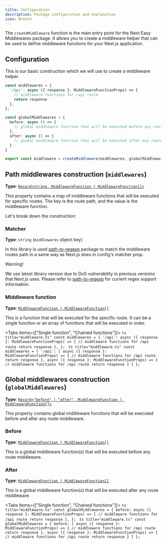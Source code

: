 ```yaml
---
title: Configuration
description: Package configuration and explanation
icon: Wrench
---
```



The `createMiddleware` function is the main entry point for the Next Easy Middlewares package. It allows you to create a middleware helper that can be used to define middleware functions for your Next.js application.

## Configuration

This is our basic construction which we will use to create a middleware helper.

```ts title="middleware.ts"
const middlewares = {
  '/api': async ({ response }: MiddlewareFunctionProps) => {
    // middleware functions for /api route
    return response
  },
};

const globalMiddlewares = {
  before: async () => {
    // global middleware function that will be executed before any route middleware
  },
  after: async () => {
    // global middleware function that will be executed after any route middleware
  }
}

export const middleware = createMiddleware(middlewares, globalMiddlewares);
```

## Path middlewares construction (`middlewares`)

**Type**: [`Record<string, MiddlewareFunction | MiddlewareFunction[]>`](/docs/api-reference/functions)

This property contains a map of middleware functions that will be executed for specific routes. The key is the route path, and the value is the middleware function.

Let's break down the construction:

### Matcher

**Type**: `string` (`middlewares` object key)

In this library is used [path-to-regexp](https://github.com/pillarjs/path-to-regexp) package to match the middleware routes path in a same way as Next.js does in config's matcher prop.

<Callout type="warn">
  Warning!

  We use latest library version due to DoS vulnerability in previous versions that Next.js uses. Please refer to [path-to-regexp](https://github.com/pillarjs/path-to-regexp?tab=readme-ov-file#errors) for current regex support information.
</Callout>

### Middleware function

**Type**: [`MiddlewareFunction | MiddlewareFunction[]`](/docs/api-reference/functions)

This is a function that will be executed for the specific route. It can be a single function or an array of functions that will be executed in order.

<Tabs items={["Single function", "Chained functions"]}>
  <Tab value="Single function">
    ```ts title="middleware.ts"
    const middlewares = {
      '/api': async ({ response }: MiddlewareFunctionProps) => {
        // middleware functions for /api route
        return response
      },
    };
    ```
  </Tab>
  <Tab value="Chained functions">
    ```ts title="middleware.ts"
    const middlewares = {
      '/api': [
        async ({ response }: MiddlewareFunctionProps) => {
          // middleware functions for /api route
          return response
        },
        async ({ response }: MiddlewareFunctionProps) => {
          // middleware functions for /api route
          return response
        }
      ]
    };
    ```
  </Tab>
</Tabs>

## Global middlewares construction (`globalMiddlewares`)

**Type**: [`Record<"before" | "after", MiddlewareFunction | MiddlewareFunction[]>`](/docs/api-reference/functions)

This property contains global middleware functions that will be executed before and after any route middleware.

### Before

**Type**: [`MiddlewareFunction | MiddlewareFunction[]`](/docs/api-reference/functions)

This is a global middleware function(s) that will be executed before any route middleware.

### After

**Type**: [`MiddlewareFunction | MiddlewareFunction[]`](/docs/api-reference/functions)

This is a global middleware function(s) that will be executed after any route middleware.

<Tabs items={["Single function", "Chained functions"]}>
  <Tab value="Single function">
    ```ts title="middleware.ts"
    const globalMiddlewares = {
      before: async ({ response }: MiddlewareFunctionProps) => {
        // middleware functions for /api route
        return response
      },
    };
    ```
  </Tab>
  <Tab value="Chained functions">
    ```ts title="middleware.ts"
    const globalMiddlewares = {
      before: [
        async ({ response }: MiddlewareFunctionProps) => {
          // middleware functions for /api route
          return response
        },
        async ({ response }: MiddlewareFunctionProps) => {
          // middleware functions for /api route
          return response
        }
      ]
    };
    ```
  </Tab>
</Tabs>
